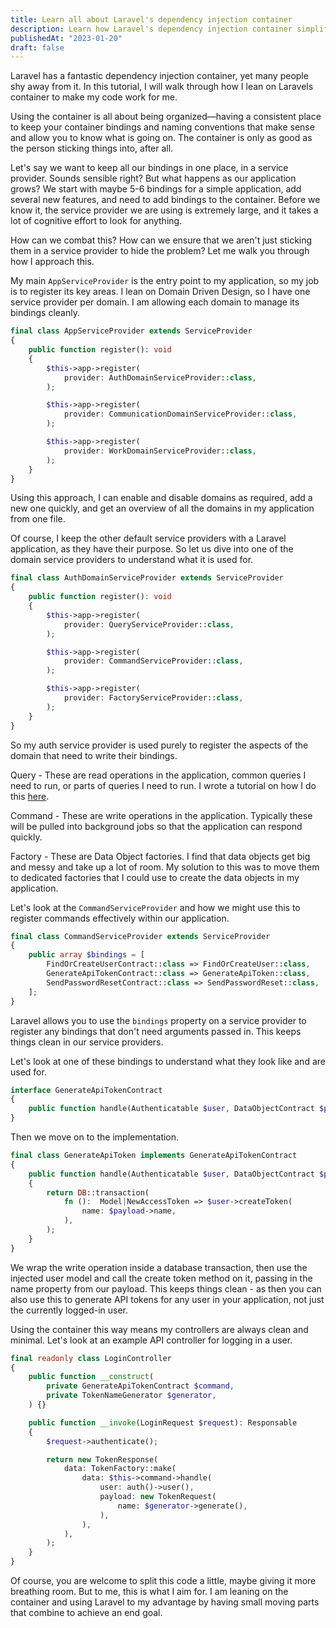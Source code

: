 ```yaml
---
title: Learn all about Laravel's dependency injection container
description: Learn how Laravel's dependency injection container simplifies code organization and optimization for efficient Laravel applications
publishedAt: "2023-01-20"
draft: false
---
```


Laravel has a fantastic dependency injection container, yet many people shy away from it. In this tutorial, I will walk through how I lean on Laravels container to make my code work for me.

Using the container is all about being organized—having a consistent place to keep your container bindings and naming conventions that make sense and allow you to know what is going on. The container is only as good as the person sticking things into, after all.

Let's say we want to keep all our bindings in one place, in a service provider. Sounds sensible right? But what happens as our application grows? We start with maybe 5-6 bindings for a simple application, add several new features, and need to add bindings to the container. Before we know it, the service provider we are using is extremely large, and it takes a lot of cognitive effort to look for anything.

How can we combat this? How can we ensure that we aren't just sticking them in a service provider to hide the problem? Let me walk you through how I approach this.

My main `AppServiceProvider` is the entry point to my application, so my job is to register its key areas. I lean on Domain Driven Design, so I have one service provider per domain. I am allowing each domain to manage its bindings cleanly.

```php
final class AppServiceProvider extends ServiceProvider
{
	public function register(): void
	{
		$this->app->register(
			provider: AuthDomainServiceProvider::class,
		);

		$this->app->register(
			provider: CommunicationDomainServiceProvider::class,
		);

		$this->app->register(
			provider: WorkDomainServiceProvider::class,
		);
	}
}
```

Using this approach, I can enable and disable domains as required, add a new one quickly, and get an overview of all the domains in my application from one file.

Of course, I keep the other default service providers with a Laravel application, as they have their purpose. So let us dive into one of the domain service providers to understand what it is used for.

```php
final class AuthDomainServiceProvider extends ServiceProvider
{
	public function register(): void
	{
		$this->app->register(
			provider: QueryServiceProvider::class,
		);

		$this->app->register(
			provider: CommandServiceProvider::class,
		);

		$this->app->register(
			provider: FactoryServiceProvider::class,
		);
	}
}
```

So my auth service provider is used purely to register the aspects of the domain that need to write their bindings.

Query - These are read operations in the application, common queries I need to run, or parts of queries I need to run. I wrote a tutorial on how I do this [here](https://laravel-news.com/effective-eloquent).

Command - These are write operations in the application. Typically these will be pulled into background jobs so that the application can respond quickly.

Factory - These are Data Object factories. I find that data objects get big and messy and take up a lot of room. My solution to this was to move them to dedicated factories that I could use to create the data objects in my application.

Let's look at the `CommandServiceProvider` and how we might use this to register commands effectively within our application.

```php
final class CommandServiceProvider extends ServiceProvider
{
	public array $bindings = [
		FindOrCreateUserContract::class => FindOrCreateUser::class,
		GenerateApiTokenContract::class => GenerateApiToken::class,
		SendPasswordResetContract::class => SendPasswordReset::class,
	];
}
```

Laravel allows you to use the `bindings` property on a service provider to register any bindings that don't need arguments passed in. This keeps things clean in our service providers.

Let's look at one of these bindings to understand what they look like and are used for.

```php
interface GenerateApiTokenContract
{
	public function handle(Authenticatable $user, DataObjectContract $payload): Model|NewAccessToken;
}
```

Then we move on to the implementation.

```php
final class GenerateApiToken implements GenerateApiTokenContract
{
	public function handle(Authenticatable $user, DataObjectContract $payload): Model|NewAccessToken
	{
		return DB::transaction(
			fn ():  Model|NewAccessToken => $user->createToken(
				name: $payload->name,
			),
		);
	}
}
```

We wrap the write operation inside a database transaction, then use the injected user model and call the create token method on it, passing in the name property from our payload. This keeps things clean - as then you can also use this to generate API tokens for any user in your application, not just the currently logged-in user.

Using the container this way means my controllers are always clean and minimal. Let's look at an example API controller for logging in a user.

```php
final readonly class LoginController
{
	public function __construct(
		private GenerateApiTokenContract $command,
		private TokenNameGenerator $generator,
	) {}

	public function __invoke(LoginRequest $request): Responsable
	{
		$request->authenticate();

		return new TokenResponse(
			data: TokenFactory::make(
				data: $this->command->handle(
					user: auth()->user(),
					payload: new TokenRequest(
						name: $generator->generate(),
					),
				),
			),
		);
	}
}
```

Of course, you are welcome to split this code a little, maybe giving it more breathing room. But to me, this is what I aim for. I am leaning on the container and using Laravel to my advantage by having small moving parts that combine to achieve an end goal.
